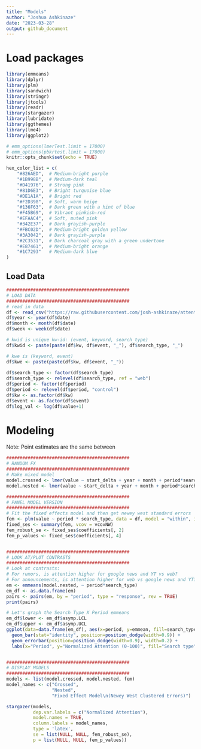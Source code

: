 ```yaml
---
title: "Models"
author: "Joshua Ashkinaze"
date: "2023-03-28"
output: github_document
---
```


# Load packages

```r
library(emmeans)
library(dplyr)
library(plm)
library(sandwich)
library(stringr)
library(jtools)
library(readr)
library(stargazer)
library(lubridate)
library(ggthemes)
library(lme4)
library(ggplot2)

# emm_options(lmerTest.limit = 17000)
# emm_options(pbkrtest.limit = 17000)
knitr::opts_chunk$set(echo = TRUE)

hex_color_list = c(
    "#826AED",  # Medium-bright purple
    "#1B998B",  # Medium-dark teal
    "#D41976",  # Strong pink
    "#81D6E3",  # Bright turquoise blue
    "#DE1A1A",  # Bright red
    "#F2D398",  # Soft, warm beige
    "#136F63",  # Dark green with a hint of blue
    "#F45B69",  # Vibrant pinkish-red
    "#EFAAC4",  # Soft, muted pink
    "#342E37",  # Dark grayish-purple
    "#FBC02D",  # Medium-bright golden yellow
    "#3A3042",  # Dark grayish-purple
    "#2C3531",  # Dark charcoal gray with a green undertone
    "#E87461",  # Medium-bright orange
    "#1C7293"   # Medium-dark blue
)
```

## Load Data

```r
##############################################
# LOAD DATA
##############################################
# read in data
df <- read_csv("https://raw.githubusercontent.com/josh-ashkinaze/attention/main/data/trend_merged_data_modeling.csv")
df$year <- year(df$date)
df$month <- month(df$date)
df$week <- week(df$date)

# kwid is unique kw-id: (event, keyword, search_type)
df$kwid <- paste(paste(df$kw, df$event, "_"), df$search_type, "_")

# kwe is (keyword, event)
df$kwe <- paste(paste(df$kw, df$event, "_"))
                
df$search_type <- factor(df$search_type)
df$search_type <- relevel(df$search_type, ref = "web")
df$period <- factor(df$period)
df$period <- relevel(df$period, "control")
df$kw <- as.factor(df$kw)
df$event <- as.factor(df$event)
df$log_val <- log(df$value+1)


```

# Modeling

Note: Point estimates are the same between

```r

##############################################
# RANDOM FX 
##############################################
# Make mixed model 
model.crossed <- lmer(value ~ start_delta + year + month + period*search_type + (1 | kw) + (1|event), data = df)
model.nested <- lmer(value ~ start_delta + year + month + period*search_type + (1 | event/kw), data = df)

##############################################
# PANEL MODEL VERSION
##############################################
# Fit the fixed effects model and then get newey west standard errors
fem <- plm(value ~ period * search_type, data = df, model = "within", index = c("kwe", "date", "search_type"))
fixed_ses <- summary(fem, vcov = vcovNW)
fem_robust_se <- fixed_ses$coefficients[, 2]
fem_p_values <- fixed_ses$coefficients[, 4]


##############################################
# LOOK AT/PLOT CONTRASTS
##############################################
# Look at contrasts: 
# For rumors, is attention higher for google news and YT vs web?
# For announcements, is attention higher for web vs google news and YT?
em <- emmeans(model.nested, ~ period*search_type)
em_df <- as.data.frame(em)
pairs <- pairs(em, by = "period", type = "response", rev = TRUE)
print(pairs)

# Let's graph the Search Type X Period emmeans
em_df$lower <- em_df$asymp.LCL
em_df$upper <- em_df$asymp.UCL
ggplot(data=data.frame(em_df), aes(x=period, y=emmean, fill=search_type, ymin=lower, ymax=upper)) + 
  geom_bar(stat="identity", position=position_dodge(width=0.9)) +
  geom_errorbar(position=position_dodge(width=0.9), width=0.2) +
  labs(x="Period", y="Normalized Attention (0-100)", fill="Search type", title="People are more likely to turn to the web during announcements\nand more likely to turn to platforms during rumors.", subtitle="Data from Google Trends.\nPoint estimates and 95% CIs are marginal means from mixed effects model.") + theme_nice() + scale_fill_manual(values = hex_color_list)


##############################################
# DISPLAY MODELS
##############################################
models <- list(model.crossed, model.nested, fem)
model_names <- c("Crossed", 
                 "Nested", 
                 "Fixed Effect Model\n(Newey West Clustered Errors)")

stargazer(models, 
          dep.var.labels = c("Normalized Attention"),
          model.names = TRUE,
          column.labels = model_names, 
          type = 'latex', 
          se = list(NULL, NULL, fem_robust_se), 
          p = list(NULL, NULL, fem_p_values))

```
